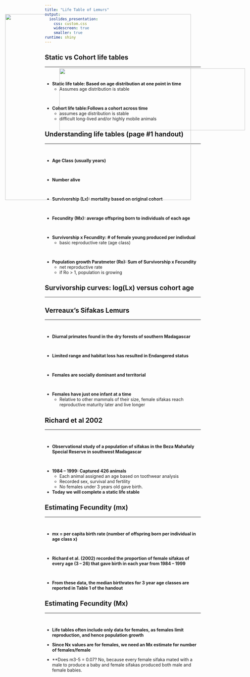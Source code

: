```yaml
---
title: "Life Table of Lemurs"
output: 
  ioslides_presentation:
    css: custom.css
    widescreen: true
    smaller: true
runtime: shiny
---
```


## Static vs Cohort life tables
<hr>
<br/>

* **Static life table: Based on age distribution at one point in time**
    + Assumes age distribution is stable

<br/>

* **Cohort life table:Follows a cohort across time**
    + assumes age distribution is stable
    + difficult long-lived and/or highly mobile animals

## Understanding life tables (page #1 handout)
<hr>
<br/>

* **Age Class (usually years)**

<br/>

* **Number alive**

<br/>

* **Survivorship (Lx): mortality based on original cohort**

<br/>

* **Fecundity (Mx): average offspring born to individuals of each age**

<br/>

* **Survivorship x Fecundity: # of female young produced per indivdual**
    + basic reproductive rate (age class)

<br/>

* **Population growth Paratmeter (Ro): Sum of Survivorship x Fecundity**
    + net reproductive rate
    + if Ro > 1, population is growing

## Survivorship curves: log(Lx) versus cohort age
<hr>

<IMG STYLE="position:absolute; TOP:275px; LEFT:275px; WIDTH:600px; HEIGHT:200px" SRC="images/survivor.png">

##

<IMG STYLE="position:absolute; TOP:275px; LEFT:275px; WIDTH:600px; HEIGHT:200px" SRC="images/survivorship_curve2.jpg">

## Verreaux’s Sifakas Lemurs
<hr>
<br/>

* **Diurnal primates found in the dry forests of southern Madagascar**

<br/>

* **Limited range and habitat loss has resulted in Endangered status**

<br/>

* **Females are socially dominant and territorial**

<br/>

* **Females have just one infant at a time**
    + Relative to other mammals of their size, female sifakas reach reproductive maturity later and live longer

## Richard et al 2002
<hr>
<br/>

* **Observational study of a population of sifakas in the Beza Mahafaly Special Reserve in southwest Madagascar**

<br/>

* **1984 – 1999: Captured 426 animals**
    + Each animal assigned an age based on toothwear analysis
    + Recorded sex, survival and fertility
    + No females under 3 years old gave birth.

* **Today we will complete a static life stable**

##

<IMG STYLE="position:absolute; TOP:100px; LEFT:100px; WIDTH:600px; HEIGHT:600px" SRC="images/fig6.png">

## Estimating Fecundity (mx)
<hr>
<br/>

* **mx = per capita birth rate (number of offspring born per individual in age class x)**

<br/>

* **Richard et al. (2002) recorded the proportion of female sifakas of every age (3 – 26) that gave birth in each year from 1984 – 1999**

<br/>

* **From these data, the median birthrates for 3 year age classes are reported in Table 1 of the handout**

## Estimating Fecundity (Mx)
<hr>
<br/>

* **Life tables often include only data for females, as females limit reproduction, and hence population growth**


* **Since Nx values are for females, we need an Mx estimate for number of females/female**


* **Does m3-5 = 0.07?
No, because every female sifaka mated with a male to produce a baby and female sifakas produced both male and female babies.


